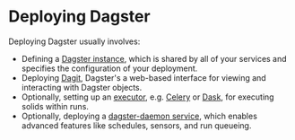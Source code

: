 
<DynamicMetaTags
  title="Deploying Dagster | Dagster"
  description="Instructions for setting up a Dagster deployment."
/>

# Deploying Dagster

Deploying Dagster usually involves:

- Defining a [Dagster instance](/overview/instances/dagster-instance), which is shared by all of your services and specifies the configuration of your deployment.
- Deploying [Dagit](/overview/dagit), Dagster's a web-based interface for viewing and interacting with Dagster objects.
- Optionally, setting up an [executor](/overview/pipeline-runs/executor), e.g. [Celery](/deploying/celery) or [Dask](/deploying/dask), for executing solids within runs.
- Optionally, deploying a [dagster-daemon service](/overview/daemon), which enables advanced features like schedules, sensors, and run queueing.
